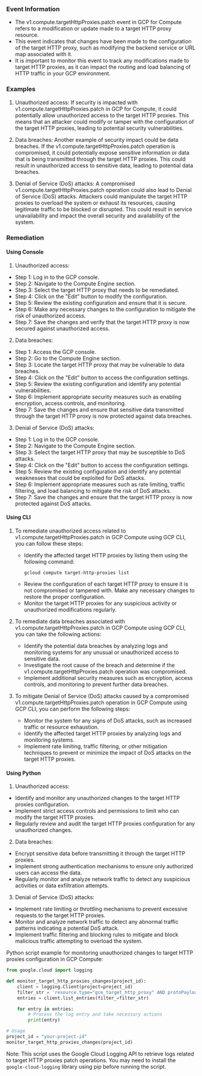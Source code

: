 
### Event Information

- The v1.compute.targetHttpProxies.patch event in GCP for Compute refers to a modification or update made to a target HTTP proxy resource.
- This event indicates that changes have been made to the configuration of the target HTTP proxy, such as modifying the backend service or URL map associated with it.
- It is important to monitor this event to track any modifications made to target HTTP proxies, as it can impact the routing and load balancing of HTTP traffic in your GCP environment.


### Examples

1. Unauthorized access: If security is impacted with v1.compute.targetHttpProxies.patch in GCP for Compute, it could potentially allow unauthorized access to the target HTTP proxies. This means that an attacker could modify or tamper with the configuration of the target HTTP proxies, leading to potential security vulnerabilities.

2. Data breaches: Another example of security impact could be data breaches. If the v1.compute.targetHttpProxies.patch operation is compromised, it could potentially expose sensitive information or data that is being transmitted through the target HTTP proxies. This could result in unauthorized access to sensitive data, leading to potential data breaches.

3. Denial of Service (DoS) attacks: A compromised v1.compute.targetHttpProxies.patch operation could also lead to Denial of Service (DoS) attacks. Attackers could manipulate the target HTTP proxies to overload the system or exhaust its resources, causing legitimate traffic to be blocked or disrupted. This could result in service unavailability and impact the overall security and availability of the system.

### Remediation

#### Using Console

1. Unauthorized access:
- Step 1: Log in to the GCP console.
- Step 2: Navigate to the Compute Engine section.
- Step 3: Select the target HTTP proxy that needs to be remediated.
- Step 4: Click on the "Edit" button to modify the configuration.
- Step 5: Review the existing configuration and ensure that it is secure.
- Step 6: Make any necessary changes to the configuration to mitigate the risk of unauthorized access.
- Step 7: Save the changes and verify that the target HTTP proxy is now secured against unauthorized access.

2. Data breaches:
- Step 1: Access the GCP console.
- Step 2: Go to the Compute Engine section.
- Step 3: Locate the target HTTP proxy that may be vulnerable to data breaches.
- Step 4: Click on the "Edit" button to access the configuration settings.
- Step 5: Review the existing configuration and identify any potential vulnerabilities.
- Step 6: Implement appropriate security measures such as enabling encryption, access controls, and monitoring.
- Step 7: Save the changes and ensure that sensitive data transmitted through the target HTTP proxy is now protected against data breaches.

3. Denial of Service (DoS) attacks:
- Step 1: Log in to the GCP console.
- Step 2: Navigate to the Compute Engine section.
- Step 3: Select the target HTTP proxy that may be susceptible to DoS attacks.
- Step 4: Click on the "Edit" button to access the configuration settings.
- Step 5: Review the existing configuration and identify any potential weaknesses that could be exploited for DoS attacks.
- Step 6: Implement appropriate measures such as rate limiting, traffic filtering, and load balancing to mitigate the risk of DoS attacks.
- Step 7: Save the changes and ensure that the target HTTP proxy is now protected against DoS attacks.

#### Using CLI

1. To remediate unauthorized access related to v1.compute.targetHttpProxies.patch in GCP Compute using GCP CLI, you can follow these steps:
   - Identify the affected target HTTP proxies by listing them using the following command:
     ```
     gcloud compute target-http-proxies list
     ```
   - Review the configuration of each target HTTP proxy to ensure it is not compromised or tampered with. Make any necessary changes to restore the proper configuration.
   - Monitor the target HTTP proxies for any suspicious activity or unauthorized modifications regularly.

2. To remediate data breaches associated with v1.compute.targetHttpProxies.patch in GCP Compute using GCP CLI, you can take the following actions:
   - Identify the potential data breaches by analyzing logs and monitoring systems for any unusual or unauthorized access to sensitive data.
   - Investigate the root cause of the breach and determine if the v1.compute.targetHttpProxies.patch operation was compromised.
   - Implement additional security measures such as encryption, access controls, and monitoring to prevent further data breaches.

3. To mitigate Denial of Service (DoS) attacks caused by a compromised v1.compute.targetHttpProxies.patch operation in GCP Compute using GCP CLI, you can perform the following steps:
   - Monitor the system for any signs of DoS attacks, such as increased traffic or resource exhaustion.
   - Identify the affected target HTTP proxies by analyzing logs and monitoring systems.
   - Implement rate limiting, traffic filtering, or other mitigation techniques to prevent or minimize the impact of DoS attacks on the target HTTP proxies.

#### Using Python

1. Unauthorized access:
- Identify and monitor any unauthorized changes to the target HTTP proxies configuration.
- Implement strict access controls and permissions to limit who can modify the target HTTP proxies.
- Regularly review and audit the target HTTP proxies configuration for any unauthorized changes.

2. Data breaches:
- Encrypt sensitive data before transmitting it through the target HTTP proxies.
- Implement strong authentication mechanisms to ensure only authorized users can access the data.
- Regularly monitor and analyze network traffic to detect any suspicious activities or data exfiltration attempts.

3. Denial of Service (DoS) attacks:
- Implement rate limiting or throttling mechanisms to prevent excessive requests to the target HTTP proxies.
- Monitor and analyze network traffic to detect any abnormal traffic patterns indicating a potential DoS attack.
- Implement traffic filtering and blocking rules to mitigate and block malicious traffic attempting to overload the system.

Python script example for monitoring unauthorized changes to target HTTP proxies configuration in GCP Compute:

```python
from google.cloud import logging

def monitor_target_http_proxies_changes(project_id):
    client = logging.Client(project=project_id)
    filter_str = 'resource.type="gce_target_http_proxy" AND protoPayload.methodName="v1.compute.targetHttpProxies.patch"'
    entries = client.list_entries(filter_=filter_str)

    for entry in entries:
        # Process the log entry and take necessary actions
        print(entry)

# Usage
project_id = "your-project-id"
monitor_target_http_proxies_changes(project_id)
```

Note: This script uses the Google Cloud Logging API to retrieve logs related to target HTTP proxies patch operations. You may need to install the `google-cloud-logging` library using pip before running the script.

